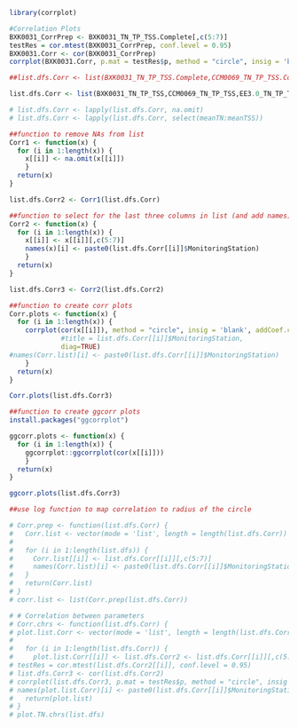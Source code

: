 ```r
library(corrplot)

#Correlation Plots
BXK0031_CorrPrep <- BXK0031_TN_TP_TSS.Complete[,c(5:7)]
testRes = cor.mtest(BXK0031_CorrPrep, conf.level = 0.95)
BXK0031.Corr <- cor(BXK0031_CorrPrep) 
corrplot(BXK0031.Corr, p.mat = testRes$p, method = "circle", insig = 'blank', addCoef.col ='white',number.cex = 0.8, order = 'AOE', diag=TRUE)

##list.dfs.Corr <- list(BXK0031_TN_TP_TSS.Complete,CCM0069_TN_TP_TSS.Complete,EE3.0_TN_TP_TSS.Merged,EE3.1_TN_TP_TSS.Merged,EE3.2_TN_TP_TSS.Merged,EE3.3_TN_TP_TSS.Merged,ET6.1_TN_TP_TSS.Merged,ET6.2_TN_TP_TSS.Merged,ET7.1_TN_TP_TSS.Merged,ET8.1_TN_TP_TSS.Merged,ET9.1_TN_TP_TSS.Merged,ET10.1_TN_TP_TSS.Merged,MNK0146_TN_TP_TSS.Merged,POK0087_TN_TP_TSS.Merged,TRQ0088_TN_TP_TSS,TRQ0146_TN_TP_TSS,WIW0141_TN_TP_TSS,XAK7810_TN_TP_TSS,XCI4078_TN_TP_TSS,XDJ9007_TN_TP_TSS)

list.dfs.Corr <- list(BXK0031_TN_TP_TSS,CCM0069_TN_TP_TSS,EE3.0_TN_TP_TSS,EE3.1_TN_TP_TSS,EE3.2_TN_TP_TSS,EE3.3_TN_TP_TSS,ET6.1_TN_TP_TSS,ET6.2_TN_TP_TSS,ET7.1_TN_TP_TSS,ET8.1_TN_TP_TSS,ET9.1_TN_TP_TSS,ET10.1_TN_TP_TSS,MNK0146_TN_TP_TSS,POK0087_TN_TP_TSS,TRQ0088_TN_TP_TSS,TRQ0146_TN_TP_TSS,WIW0141_TN_TP_TSS,XAK7810_TN_TP_TSS,XCI4078_TN_TP_TSS,XDJ9007_TN_TP_TSS)

# list.dfs.Corr <- lapply(list.dfs.Corr, na.omit)
# list.dfs.Corr <- lapply(list.dfs.Corr, select(meanTN:meanTSS))

##function to remove NAs from list
Corr1 <- function(x) { 
  for (i in 1:length(x)) {
    x[[i]] <- na.omit(x[[i]])
    }
  return(x)
}

list.dfs.Corr2 <- Corr1(list.dfs.Corr)

##function to select for the last three columns in list (and add names)
Corr2 <- function(x) { 
  for (i in 1:length(x)) {
    x[[i]] <- x[[i]][,c(5:7)]
    names(x)[i] <- paste0(list.dfs.Corr[[i]]$MonitoringStation)
    }
  return(x)
}

list.dfs.Corr3 <- Corr2(list.dfs.Corr2)

##function to create corr plots
Corr.plots <- function(x) { 
  for (i in 1:length(x)) {
    corrplot(cor(x[[i]]), method = "circle", insig = 'blank', addCoef.col ='white',number.cex = 0.8, order = 'AOE', 
             #title = list.dfs.Corr[[i]]$MonitoringStation, 
             diag=TRUE)
#names(Corr.list)[i] <- paste0(list.dfs.Corr[[i]]$MonitoringStation)
    }
  return(x)
}

Corr.plots(list.dfs.Corr3)

##function to create ggcorr plots
install.packages("ggcorrplot")

ggcorr.plots <- function(x) { 
  for (i in 1:length(x)) {
    ggcorrplot::ggcorrplot(cor(x[[i]]))
    }
  return(x)
}

ggcorr.plots(list.dfs.Corr3)

##use log function to map correlation to radius of the circle

# Corr.prep <- function(list.dfs.Corr) { 
#   Corr.list <- vector(mode = 'list', length = length(list.dfs.Corr))
#   
#   for (i in 1:length(list.dfs)) {
#     Corr.list[[i]] <- list.dfs.Corr[[i]][,c(5:7)]
#     names(Corr.list)[i] <- paste0(list.dfs.Corr[[i]]$MonitoringStation)
#   }
#   return(Corr.list)
# }
# corr.list <- list(Corr.prep(list.dfs.Corr))

# # Correlation between parameters
# Corr.chrs <- function(list.dfs.Corr) { 
# plot.list.Corr <- vector(mode = 'list', length = length(list.dfs.Corr))
#   
#   for (i in 1:length(list.dfs.Corr)) {
#     plot.list.Corr[[i]] <- list.dfs.Corr2 <- list.dfs.Corr[[i]][,c(5:7)]
# testRes = cor.mtest(list.dfs.Corr2[[i]], conf.level = 0.95)
# list.dfs.Corr3 <- cor(list.dfs.Corr2) 
# corrplot(list.dfs.Corr3, p.mat = testRes$p, method = "circle", insig = 'blank', addCoef.col ='white',number.cex = 0.8, order = 'AOE', diag=TRUE)
# names(plot.list.Corr)[i] <- paste0(list.dfs.Corr[[i]]$MonitoringStation}
#   return(plot.list)
# }
# plot.TN.chrs(list.dfs)
```